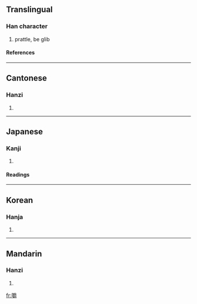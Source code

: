 ==Translingual==
===Han character===
{{Han char|rn=30|rad=口|as=18|sn=21|four=6204<sub>6</sub>|canj=口月田戈 (RBWI)}}
# prattle, be glib
====References====
{{Han ref|kx=0214.180|dkj=04602|dj=0437.080|hdz=10704.080|uh=56BC|ud=22204|bh=C45A|bd=50266}}
----
==Cantonese==
===Hanzi===
{{yue-hanzi|jyut=|y=jeuk6}}
# {{defn|Cantonese}}
----
==Japanese==
===Kanji===
{{ja-kanji|grade=|rs=口18}}
# {{defn|Japanese}} 
====Readings====
{{ja-readings|on=[[しゃく]] (shaku)|kun=[[かむ]] (kamu)}}
----
==Korean==
===Hanja===
{{ko-hanja|hangeul=작|rv=jak|mr=chak}}
# {{defn|Korean}}
----
==Mandarin==
===Hanzi===
{{cmn-hanzi|pin=[[jiáo]] (jiao2)|wg=chiao<sup>2</sup>}}
# {{defn|Mandarin}}

[[fr:嚼]]